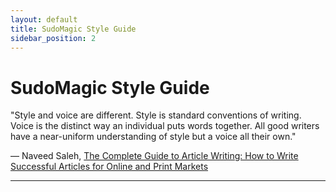 ```yaml
---
layout: default
title: SudoMagic Style Guide
sidebar_position: 2
---
```



# SudoMagic Style Guide

"Style and voice are different. Style is standard conventions of writing. Voice is the distinct way an individual puts words together. All good writers have a near-uniform understanding of style but a voice all their own."

― Naveed Saleh, [The Complete Guide to Article Writing: How to Write Successful Articles for Online and Print Markets](https://www.goodreads.com/work/quotes/24692593-the-complete-guide-to-article-writing-how-to-write-successful-articles)

---
<DocCardList />

<!-- links -->